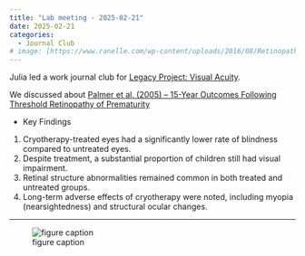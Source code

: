 ```yaml
---
title: "Lab meeting - 2025-02-21"
date: 2025-02-21
categories:
  - Journal Club
# image: [https://www.ranelle.com/wp-content/uploads/2016/08/Retinopathy-of-Prematurity-ROP.jpg]
---
```


Julia led a work journal club for [Legacy Project: Visual Acuity](https://gilmore-lab.github.io/visual-acuity/).

We discussed about [Palmer et al. (2005) – 15-Year Outcomes Following Threshold Retinopathy of Prematurity](https://doi.org/10.1001/archopht.123.3.311)

- Key Findings
1. Cryotherapy-treated eyes had a significantly lower rate of blindness compared to untreated eyes.
2. Despite treatment, a substantial proportion of children still had visual impairment.
3. Retinal structure abnormalities remained common in both treated and untreated groups.
4. Long-term adverse effects of cryotherapy were noted, including myopia (nearsightedness) and structural ocular changes.

---

![figure caption](https://www.ranelle.com/wp-content/uploads/2016/08/Retinopathy-of-Prematurity-ROP.jpg)  